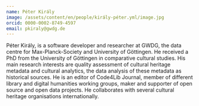 ```yaml
---
name: Péter Király
image: /assets/content/en/people/király-péter.yml/image.jpg
orcid: 0000-0002-8749-4597
email: pkiraly@gwdg.de
---
```

Péter Király, is a software developer and researcher at GWDG, the data centre for Max-Planck-Society and University of Göttingen. He received a PhD from the University of Göttingen in comparative cultural studies. His main research interests are quality assessment of cultural heritage metadata and cultural analytics, the data analysis of these metadata as historical sources. He is an editor of Code4Lib Journal, member of different library and digital humanities working groups, maker and supporter of open source and open data projects. He collaborates with several cultural heritage organisations internationally.
